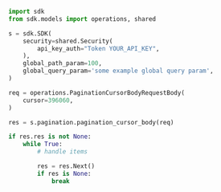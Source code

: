 ```python showLineNumbers copy filename="Pagination Cursor Body usage example"
import sdk
from sdk.models import operations, shared

s = sdk.SDK(
    security=shared.Security(
        api_key_auth="Token YOUR_API_KEY",
    ),
    global_path_param=100,
    global_query_param='some example global query param',
)

req = operations.PaginationCursorBodyRequestBody(
    cursor=396060,
)

res = s.pagination.pagination_cursor_body(req)

if res.res is not None:
    while True:
        # handle items

        res = res.Next()
        if res is None:
            break

```
